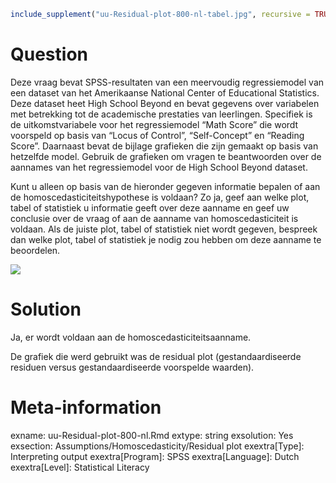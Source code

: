 ```r
include_supplement("uu-Residual-plot-800-nl-tabel.jpg", recursive = TRUE)
```

Question
========
Deze vraag bevat SPSS-resultaten van een meervoudig regressiemodel van een dataset van het Amerikaanse National Center of Educational Statistics. Deze dataset heet High School Beyond en bevat gegevens over variabelen met betrekking tot de academische prestaties van leerlingen. Specifiek is de uitkomstvariabele voor het regressiemodel “Math Score" die wordt voorspeld op basis van "Locus of Control", "Self-Concept" en "Reading Score". Daarnaast bevat de bijlage grafieken die zijn gemaakt op basis van hetzelfde model. Gebruik de grafieken om vragen te beantwoorden over de aannames van het regressiemodel voor de High School Beyond dataset. 
  
Kunt u alleen op basis van de hieronder gegeven informatie bepalen of aan de homoscedasticiteitshypothese is voldaan? Zo ja, geef aan welke plot, tabel of statistiek u informatie geeft over deze aanname en geef uw conclusie over de vraag of aan de aanname van homoscedasticiteit is voldaan. Als de juiste plot, tabel of statistiek niet wordt gegeven, bespreek dan welke plot, tabel of statistiek je nodig zou hebben om deze aanname te beoordelen. 

![](uu-Residual-plot-800-nl-tabel.jpg)
  

Solution
========
  
Ja, er wordt voldaan aan de homoscedasticiteitsaanname. 
  
De grafiek die werd gebruikt was de residual plot (gestandaardiseerde residuen versus gestandaardiseerde voorspelde waarden).

Meta-information
================
exname: uu-Residual-plot-800-nl.Rmd
extype: string
exsolution: Yes
exsection: Assumptions/Homoscedasticity/Residual plot
exextra[Type]: Interpreting output
exextra[Program]: SPSS
exextra[Language]: Dutch
exextra[Level]: Statistical Literacy
